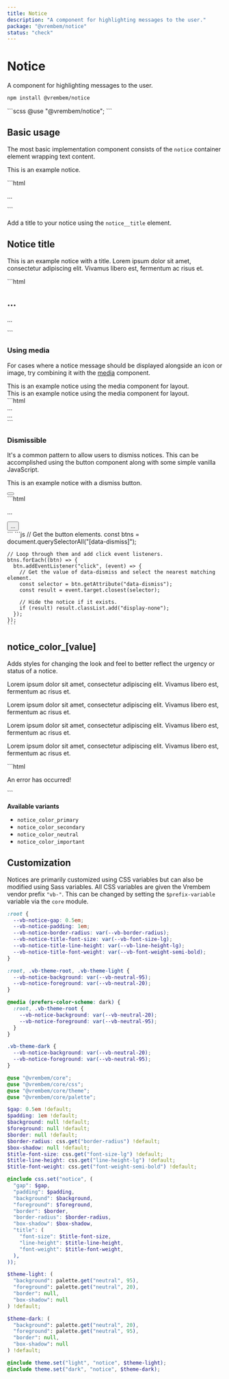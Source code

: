 ```yaml
---
title: Notice
description: "A component for highlighting messages to the user."
package: "@vrembem/notice"
status: "check"
---
```



# Notice

A component for highlighting messages to the user.

```sh
npm install @vrembem/notice
```

<CodeExample lang="scss">
  ```scss
  @use "@vrembem/notice";
  ```
</CodeExample>

## Basic usage

The most basic implementation component consists of the `notice` container element wrapping text content.

<CodeExample>
  <Fragment slot="output">
    <div class="notice">
      <p>This is an example notice.</p>
    </div>
  </Fragment>
  ```html
  <div class="notice">
    <p>...</p>
  </div>
  ```
</CodeExample>

Add a title to your notice using the `notice__title` element.

<CodeExample>
  <Fragment slot="output">
    <div class="notice">
      <h2 class="notice__title">Notice title</h2>
      <p>This is an example notice with a title. Lorem ipsum dolor sit amet, consectetur adipiscing elit. Vivamus libero est, fermentum ac risus et.</p>
    </div>
  </Fragment>
  ```html
  <div class="notice">
    <h2 class="notice__title">...</h2>
    <p>...</p>
  </div>
  ```
</CodeExample>

### Using media

For cases where a notice message should be displayed alongside an icon or image, try combining it with the [media](/packages/media) component.

<CodeExample>
  <div slot="output" class="spacing">
    <div class="notice notice_color_important">
      <div class="media media_gap_sm">
        <div class="media__obj">
          <Icon name="alert-triangle" />
        </div>
        <div class="media__body">
          This is an example notice using the media component for layout.
        </div>
      </div>
    </div>
    <div class="notice notice_color_secondary">
      <div class="media media_gap_sm">
        <div class="media__body">
          This is an example notice using the media component for layout.
        </div>
        <div class="media__obj">
          <Icon name="archive" />
        </div>
      </div>
    </div>
  </div>
  ```html
  <div class="notice">
    <div class="media media_gap_sm">
      <div class="media__obj">
        ...
      </div>
      <div class="media__body">
        ...
      </div>
    </div>
  </div>
  ```
</CodeExample>

### Dismissible

It's a common pattern to allow users to dismiss notices. This can be accomplished using the button component along with some simple vanilla JavaScript.

<CodeExample tabs resettable>
  <Fragment slot="output">
    <div class="notice">
      <div class="flex flex-justify-between flex-align-center">
        <p>This is an example notice with a dismiss button.</p>
        <button class="button button_icon button_size_sm" aria-label="Dismiss this notice" data-dismiss=".notice">
          <Icon name="x" classes="icon_size_sm" />
        </button>
      </div>
    </div>
  </Fragment>
  <Fragment slot="tab-html">
    ```html
    <div class="notice">
      <div class="flex flex-justify-between">
        <p>...</p>
        <button 
          class="button button_icon button_size_sm" 
          aria-label="Dismiss this notice" 
          data-dismiss=".notice"
        >
          ...
        </button>
      </div>
    </div>
    ```
  </Fragment>
  <Fragment slot="tab-js">
    ```js
    // Get the button elements.
    const btns = document.querySelectorAll("[data-dismiss]");

    // Loop through them and add click event listeners.
    btns.forEach((btn) => {
      btn.addEventListener("click", (event) => {
        // Get the value of data-dismiss and select the nearest matching element.
        const selector = btn.getAttribute("data-dismiss");
        const result = event.target.closest(selector);

        // Hide the notice if it exists.
        if (result) result.classList.add("display-none");
      });
    });
    ```
  </Fragment>
</CodeExample>

## notice_color_[value]

Adds styles for changing the look and feel to better reflect the urgency or status of a notice.

<CodeExample>
  <div slot="output" class="spacing">
    <div class="notice notice_color_primary">
      <p>Lorem ipsum dolor sit amet, consectetur adipiscing elit. Vivamus libero est, fermentum ac risus et.</p>
    </div>
    <div class="notice notice_color_secondary">
      <p>Lorem ipsum dolor sit amet, consectetur adipiscing elit. Vivamus libero est, fermentum ac risus et.</p>
    </div>
    <div class="notice notice_color_neutral">
      <p>Lorem ipsum dolor sit amet, consectetur adipiscing elit. Vivamus libero est, fermentum ac risus et.</p>
    </div>
    <div class="notice notice_color_important">
      <p>Lorem ipsum dolor sit amet, consectetur adipiscing elit. Vivamus libero est, fermentum ac risus et.</p>
    </div>
  </div>
  ```html
  <div class="notice notice_color_important">
    <p>An error has occurred!</p>
  </div>
  ```
</CodeExample>

**Available variants**

- `notice_color_primary`
- `notice_color_secondary`
- `notice_color_neutral`
- `notice_color_important`

## Customization

Notices are primarily customized using CSS variables but can also be modified using Sass variables. All CSS variables are given the Vrembem vendor prefix `"vb-"`. This can be changed by setting the `$prefix-variable` variable via the `core` module.

<DocBlock name="CSS Variables" src="notice/src/_root.scss">

```scss
:root {
  --vb-notice-gap: 0.5em;
  --vb-notice-padding: 1em;
  --vb-notice-border-radius: var(--vb-border-radius);
  --vb-notice-title-font-size: var(--vb-font-size-lg);
  --vb-notice-title-line-height: var(--vb-line-height-lg);
  --vb-notice-title-font-weight: var(--vb-font-weight-semi-bold);
}

:root, .vb-theme-root, .vb-theme-light {
  --vb-notice-background: var(--vb-neutral-95);
  --vb-notice-foreground: var(--vb-neutral-20);
}

@media (prefers-color-scheme: dark) {
  :root, .vb-theme-root {
    --vb-notice-background: var(--vb-neutral-20);
    --vb-notice-foreground: var(--vb-neutral-95);
  }
}

.vb-theme-dark {
  --vb-notice-background: var(--vb-neutral-20);
  --vb-notice-foreground: var(--vb-neutral-95);
}
```
</DocBlock>

<DocBlock name="SCSS Variables" src="notice/src/_variables.scss">

```scss
@use "@vrembem/core";
@use "@vrembem/core/css";
@use "@vrembem/core/theme";
@use "@vrembem/core/palette";

$gap: 0.5em !default;
$padding: 1em !default;
$background: null !default;
$foreground: null !default;
$border: null !default;
$border-radius: css.get("border-radius") !default;
$box-shadow: null !default;
$title-font-size: css.get("font-size-lg") !default;
$title-line-height: css.get("line-height-lg") !default;
$title-font-weight: css.get("font-weight-semi-bold") !default;

@include css.set("notice", (
  "gap": $gap,
  "padding": $padding,
  "background": $background,
  "foreground": $foreground,
  "border": $border,
  "border-radius": $border-radius,
  "box-shadow": $box-shadow,
  "title": (
    "font-size": $title-font-size,
    "line-height": $title-line-height,
    "font-weight": $title-font-weight,
  ),
));

$theme-light: (
  "background": palette.get("neutral", 95),
  "foreground": palette.get("neutral", 20),
  "border": null,
  "box-shadow": null
) !default;

$theme-dark: (
  "background": palette.get("neutral", 20),
  "foreground": palette.get("neutral", 95),
  "border": null,
  "box-shadow": null
) !default;

@include theme.set("light", "notice", $theme-light);
@include theme.set("dark", "notice", $theme-dark);
```
</DocBlock>
